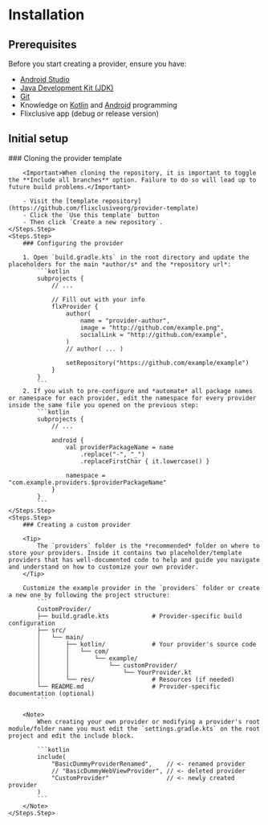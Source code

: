 # Installation

## Prerequisites

Before you start creating a provider, ensure you have:

- [Android Studio](https://developer.android.com/studio)
- [Java Development Kit (JDK)](https://developer.android.com/build/jdks#jdk-gradle)
- [Git](https://git-scm.com/downloads)
- Knowledge on [Kotlin](https://kotlinlang.org/docs/getting-started.html) and [Android](https://developer.android.com/get-started/overview) programming
- Flixclusive app (debug or release version)

## Initial setup

<Steps>
    <Steps.Step>
        ### Cloning the provider template

        <Important>When cloning the repository, it is important to toggle the **Include all branches** option. Failure to do so will lead up to future build problems.</Important>

        - Visit the [template repository](https://github.com/flixclusiveorg/provider-template)
        - Click the `Use this template` button
        - Then click `Create a new repository`.
    </Steps.Step>
    <Steps.Step>
        ### Configuring the provider

        1. Open `build.gradle.kts` in the root directory and update the placeholders for the main *author/s* and the *repository url*:
            ```kotlin
            subprojects {
                // ...

                // Fill out with your info
                flxProvider {
                    author(
                        name = "provider-author",
                        image = "http://github.com/example.png",
                        socialLink = "http://github.com/example",
                    )
                    // author( ... )

                    setRepository("https://github.com/example/example")
                }
            }
            ```
        2. If you wish to pre-configure and *automate* all package names or namespace for each provider, edit the namespace for every provider inside the same file you opened on the previous step:
            ```kotlin
            subprojects {
                // ...

                android {
                    val providerPackageName = name
                        .replace("-", "_")
                        .replaceFirstChar { it.lowercase() }

                    namespace = "com.example.providers.$providerPackageName"
                }
            }
            ```
    </Steps.Step>
    <Steps.Step>
        ### Creating a custom provider

        <Tip>
            The `providers` folder is the *recommended* folder on where to store your providers. Inside it contains two placeholder/template providers that has well-documented code to help and guide you navigate and understand on how to customize your own provider.
        </Tip>

        Customize the example provider in the `providers` folder or create a new one by following the project structure:
            ```
            CustomProvider/
            ├── build.gradle.kts            # Provider-specific build configuration
            ├── src/
            │   └── main/
            │       ├── kotlin/             # Your provider's source code
            │       │   └── com/
            │       │       └── example/
            │       │           └── customProvider/
            │       │               └── YourProvider.kt
            │       └── res/                # Resources (if needed)
            └── README.md                   # Provider-specific documentation (optional)
            ```

        <Note>
            When creating your own provider or modifying a provider's root module/folder name you must edit the `settings.gradle.kts` on the root project and edit the include block.

            ```kotlin
            include(    
                "BasicDummyProviderRenamed",    // <- renamed provider
                // "BasicDummyWebViewProvider", // <- deleted provider
                "CustomProvider"                // <- newly created provider
            )
            ```
        </Note>
    </Steps.Step>
</Steps>
